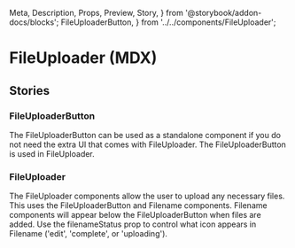   Meta,
  Description,
  Props,
  Preview,
  Story,
} from '@storybook/addon-docs/blocks';
  FileUploaderButton,
} from '../../components/FileUploader';

<Meta title="Components/FileUploader (MDX)" component={FileUploader} />

# FileUploader (MDX)

<Description of={FileUploader} />

<Preview>
  <Story id="components-fileuploader-docspage--file-uploader" />
</Preview>

<Props of={FileUploader} />

## Stories

### FileUploaderButton

The FileUploaderButton can be used as a standalone component if you do not need the extra UI that comes with FileUploader. The FileUploaderButton is used in FileUploader.

<Preview>
  <Story name="FileUploaderButton">
    <FileUploaderButton
      className="bob"
      labelText="Add files"
      name=""
      multiple={true}
      disabled={false}
      buttonKind="primary"
      disableLabelChanges={false}
      role="button"
      tabIndex={0}
      onChange={action('onChange')}
    />
  </Story>
</Preview>

### FileUploader

The FileUploader components allow the user to upload any necessary files. This uses the FileUploaderButton and Filename components. Filename components will appear below the FileUploaderButton when files are added. Use the filenameStatus prop to control what icon appears in Filename ('edit', 'complete', or 'uploading').

<Preview>
  <Story id="components-fileuploader-docspage--file-uploader" />
</Preview>
